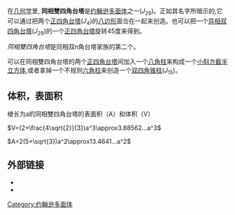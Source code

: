 {{noteTA
|1=zh-hans:约翰逊; zh-hant:詹森;
}}
{{Infobox Polyhedron with net |
|Image_File=Square orthobicupola.png|
  Polyhedron_Type=[[约翰逊多面体|约翰逊多面体]]<br>[[同相双三角台塔|''J''<sub>27</sub>]] -''' J<sub>28</sub>''' - [[异相双四角台塔|J<sub>29</sub>]]|
  Face_List=8 [[正三角形|正三角形]]<br>10[[正方形|正方形]]|
  Face_Count=18|
  Edge_Count=32|
  Vertex_Count=16|
  Symmetry_Group=''D''<sub>4h</sub>|
  Vertex_List=8(3<sup>2</sup>.4<sup>2</sup>)<br>8(3.4<sup>3</sup>)|
  Dual=-|
  Property_List=[[convex_set|convex]]|
  Net_Image_File=Johnson solid 28 net.png
}}

在[[几何学|几何学]]里, '''同相雙四角台塔'''是[[约翰逊多面体|约翰逊多面体]]之一(''J''<sub>28</sub>)。正如其名字所暗示的,它可以通过把两个[[正四角台塔|正四角台塔]](''J''<sub>4</sub>)的[[八边形|八边形]]面合在一起来创造。也可以把一个[[异相双四角台塔|异相双四角台塔]](''J''<sub>29</sub>)的一个[[正四角台塔|正四角台塔]]旋转45度来得到。

''同相雙四角台塔''是同相双n角台塔家族的第二个。

可以在同相雙四角台塔的两个[[正四角台塔|正四角台塔]]间加入一个[[八角柱|八角柱]]来构成一个[[小斜方截半立方体|小斜方截半立方体]],或者拿掉一个不规则[[六角柱|六角柱]]来创造一个[[双四角锥柱|双四角锥柱]](''J''<sub>15</sub>)。

== 体积，表面积 ==

棱长为a的同相雙四角台塔的表面积（A）和体积（V）

<math>V=(2+\frac{4\sqrt{2}}{3})a^3\approx3.88562...a^3</math>

<math>A=2(5+\sqrt{3})a^2\approx13.4641...a^2</math>

== 外部链接 ==

* {{mathworld | urlname = JohnsonSolid | title = 约翰逊多面体}}
* {{mathworld | urlname = SquareOrthobicupola  | title = 同相雙四角台塔 }}

[[Category:约翰逊多面体|Category:约翰逊多面体]]

{{Polyhedron-stub}}